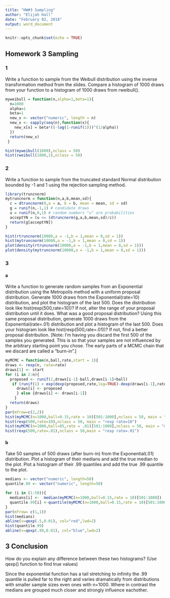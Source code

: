 ---
title: "HW#3 Sampling"
author: "Elijah Hall"
date: "February 02, 2018"
output: word_document
---

```{r setup, include=FALSE}
knitr::opts_chunk$set(echo = TRUE)
```

## Homework 3 Sampling

### 1
Write a function to sample from the Weibull distribution using the inverse transformation method from the slides. Compare a histogram of 1000 draws from your function to a histogram of 1000 draws from rweibull().

```{r }


myweibull = function(n,alpha=1,beta=1){
  n=1000
  alpha=1
  beta=1
  new_x <- vector("numeric", length = n)
  new_x <- sapply(seq(n),function(x){
    new_x[x] = beta*((-log(1-runif(1)))^(1/alpha))
  })
  return(new_x)
 }

hist(myweibull(1000),nclass = 50)
hist(rweibull(1000,1),nclass = 50)

```
 
### 2
Write a function to sample from the truncated standard Normal distribution bounded by -1 and 1 using the rejection sampling method.
 
```{r }

library(truncnorm)
mytruncnorm = function(n,a,b,mean,sd){
  c = dtruncnorm(0,a = a, b = b, mean = mean, sd = sd)
  g = runif(n,-1,1) # candidate draws
  u = runif(n,0,1) # random numbers "u" are probabilities
  acceptYN = (u <= (dtruncnorm(g,a,b,mean,sd)/c))
  return(g[acceptYN])
}

hist(rtruncnorm(10000,a = -1,b = 1,mean = 0,sd = 1))
hist(mytruncnorm(10000,a = -1,b = 1,mean = 0,sd = 1))
plot(density(rtruncnorm(10000,a = -1,b = 1,mean = 0,sd = 1)))
plot(density(mytruncnorm(10000,a = -1,b = 1,mean = 0,sd = 1)))


```

### 3

#### a 
  Write a function to generate random samples from an Exponential distribution using the Metropolis method with a uniform proposal distribution. Generate 1000 draws from the Exponential(rate=10) distribution, and plot the histogram of the last 500. Does the distribution look like hist(rexp(500,rate=10))? If not, alter the range of your proposal distribution until it does. What was a good proposal distribution? Using this same proposal distribution, generate 1000 draws from the Exponential(rate=.01) distribution and plot a histogram of the last 500. Does your histogram look like hist(rexp(500,rate=.01))? If not, find a better proposal distribution.
 [Note: I'm having you discard the first 500 of the samples you generated. This is so that your samples are not influenced by the arbitrary starting point you chose. The early parts of a MCMC chain that we discard are called a "burn-in".]
 
```{r }
myMCMC = function(n,ball,rate,start = 1){
draws <- rexp(n, rate=rate)
draws[1] <- start
for (i in 2:n){
  proposed <- runif(1,draws[i-1]-ball,draws[i-1]+ball)
   if (runif(1) < exp(dexp(proposed,rate,log=TRUE)-dexp(draws[i-1],rate,log=TRUE))) {
     draws[i] <- proposed
     } else {draws[i] <- draws[i-1]}
    }
  return(draws)
}
par(mfrow=c(2,2))
hist(myMCMC(n=1000,ball=0.15,rate = 10)[501:1000],nclass = 50, main = "myMCMC rate=10")
hist(rexp(500,rate=10),nclass = 50, main = "rexp rate=10")
hist(myMCMC(n=1000,ball=85,rate = .01)[501:1000],nclass = 50, main = "myMCMC rate=.01")
hist(rexp(500,rate=.01),nclass = 50,main = "rexp rate=.01")

```
 
#### b

  Take 50 samples of 500 draws (after burn-in) from the Exponential(.01) distribution. Plot a histogram of their medians and add the true median to the plot. Plot a histogram of their .99 quantiles and add the true .99 quantile to the plot.  

```{r }
medians <- vector("numeric", length=50)
quantile.99 <- vector("numeric", length=50)

for (i in (1:50)){
  medians[i] <-  median(myMCMC(n=1000,ball=0.15,rate = 10)[501:1000])
  quantile.99[i] <-quantile(myMCMC(n=1000,ball=0.15,rate = 10)[501:1000],.99)
}
par(mfrow= c(1,1))
hist(medians)
abline(v=qexp(.5,0.01), col="red",lwd=2)
hist(quantile.99)
abline(v=qexp(.99,0.01), col="blue",lwd=2)

```

## 3 Conclusion

  How do you explain any difference between these two histograms? (Use qexp() function to find true values)

  Since the exponential function has a tail stretching to infinity the .99 quantile is pulled far to the right and varies dramatically from distributions with smaller sample sizes even ones with n=1000. Where in contrast the medians are grouped much closer and strongly influence eachother. 


